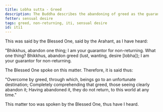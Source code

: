 ```yaml
---
title: Lobha sutta - Greed
description: The Buddha describes the abandoning of greed as the guarantee for non-returning.
fetter: sensual desire
tags: greed, non-returning, iti, sensual desire
id: iti1
---
```


This was said by the Blessed One, said by the Arahant, as I have heard:

"Bhikkhus, abandon one thing; I am your guarantor for non-returning. What one thing? Bhikkhus, abandon greed (lust, wanting, desire [lobha]); I am your guarantor for non-returning.

The Blessed One spoke on this matter. Therefore, it is said thus:

"Overcome by greed, through which,
beings go to an unfortunate destination;
Completely comprehending that greed,
those seeing clearly abandon it;
Having abandoned it, they do not return,
to this world at any time."

This matter too was spoken by the Blessed One, thus have I heard.